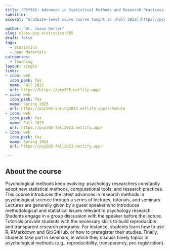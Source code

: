 ```yaml
---
title: "PSY505: Advances in Statistical Methods and Research Practices in Psychology"
subtitle:
excerpt: "Graduate-level coure course taught in [Fall 2022](https://psy505.netlify.app/), [Spring 2023](https://psy505-spring2023.netlify.app/schedule), [Fall 2023](https://psy505-fall2023.netlify.app/), [Spring 2024](). This seminar introduces graduate students to methods and research practivces by having guest speakers from all over the world give talks. We have had Daniel Lakens, Deb Mayo, Bob Calin-Jageman, Paul Brukner, Chelsea Parlett-Pelleriti, Erin Buchanon, Patrick Curran, Greg Hancock, Amanda Montoya, and many others" 

author: "Dr. Jason Geller"
slug: class-psy-statistics-505
draft: false
tags:
  - Statistics
  - Open Materials
categories:
  - teaching
layout: single
links:
- icon: web
  icon_pack: fas
  name: Fall 2022
  url: https://https://psy505.netlify.app/
- icon: web
  icon_pack: fas
  name: Spring 2023
  url: https://psy505-spring2023.netlify.app/schedule
- icon: web
  icon_pack: fas
  name: Fall 2023
  url: https://psy505-fall2023.netlify.app/
- icon: web
  icon_pack: fas
  name: Spring 2024
  url: https://psy505-fall2023.netlify.app/

---
```


## About the course  

Psychological methods keep evolving: psychology researchers constantly adopt new statistical
methods, computational tools, and research practices. This course introduces the latest advances
in research methods in psychological science through a series of lectures, tutorials, and seminars. Lectures are generally given by a guest speaker who introduces methodological and statistical issues relevant to psychology research. Students engage in a group discussion with the speaker before the lecture. Tutorials provide students with the necessary skills to build reproducible and transparent research programs. For instance, students learn how to use R, RMarkdown and Git/GitHub, or how to preregister their studies. Finally, students take part in seminars,
in which they discuss timely topics in psychological methods (e.g., reproducibility, transparency,
pre-registration).


